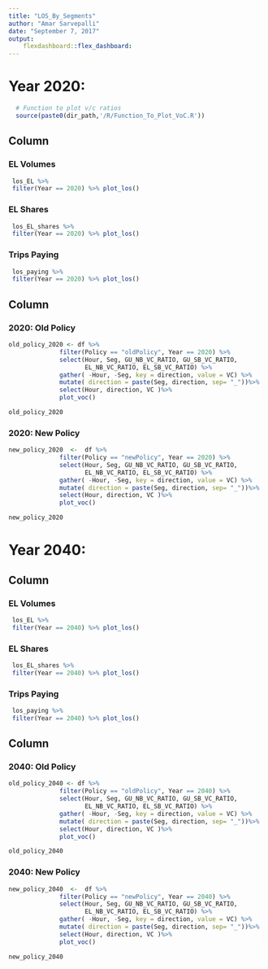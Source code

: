 ```yaml
---
title: "LOS_By_Segments"
author: "Amar Sarvepalli"
date: "September 7, 2017"
output: 
    flexdashboard::flex_dashboard:
---
```


Year 2020: {data-navmenu="LOS"} 
=====================================
```r
  # Function to plot v/c ratios
  source(paste0(dir_path,'/R/Function_To_Plot_VoC.R'))
```

Column {data-width=350}
-------------------------------------
### EL Volumes
```r
 los_EL %>%
 filter(Year == 2020) %>% plot_los()

```

### EL Shares
```r
 los_EL_shares %>%
 filter(Year == 2020) %>% plot_los()

```

### Trips Paying
```r
 los_paying %>%
 filter(Year == 2020) %>% plot_los()

```


Column 
-------------------------------------
### 2020: Old Policy 

```r
old_policy_2020 <- df %>% 
              filter(Policy == "oldPolicy", Year == 2020) %>%
              select(Hour, Seg, GU_NB_VC_RATIO, GU_SB_VC_RATIO, 
                     EL_NB_VC_RATIO, EL_SB_VC_RATIO) %>% 
              gather( -Hour, -Seg, key = direction, value = VC) %>%
              mutate( direction = paste(Seg, direction, sep= "_"))%>%
              select(Hour, direction, VC )%>% 
              plot_voc()

old_policy_2020 

```


### 2020: New Policy 

```r

new_policy_2020  <-  df %>% 
              filter(Policy == "newPolicy", Year == 2020) %>%
              select(Hour, Seg, GU_NB_VC_RATIO, GU_SB_VC_RATIO, 
                     EL_NB_VC_RATIO, EL_SB_VC_RATIO) %>% 
              gather( -Hour, -Seg, key = direction, value = VC) %>%
              mutate( direction = paste(Seg, direction, sep= "_"))%>%
              select(Hour, direction, VC )%>% 
              plot_voc()

new_policy_2020 

```


Year 2040: {data-navmenu="LOS"} 
=====================================

Column {data-width=350}
-------------------------------------

### EL Volumes
```r
 los_EL %>%
 filter(Year == 2040) %>% plot_los()

```

### EL Shares
```r
 los_EL_shares %>%
 filter(Year == 2040) %>% plot_los()

```

### Trips Paying
```r
 los_paying %>%
 filter(Year == 2040) %>% plot_los()

```


Column 
-------------------------------------

### 2040: Old Policy 

```r
old_policy_2040 <- df %>% 
              filter(Policy == "oldPolicy", Year == 2040) %>%
              select(Hour, Seg, GU_NB_VC_RATIO, GU_SB_VC_RATIO, 
                     EL_NB_VC_RATIO, EL_SB_VC_RATIO) %>% 
              gather( -Hour, -Seg, key = direction, value = VC) %>%
              mutate( direction = paste(Seg, direction, sep= "_"))%>%
              select(Hour, direction, VC )%>% 
              plot_voc()

old_policy_2040 

```


### 2040: New Policy 

```r

new_policy_2040  <-  df %>% 
              filter(Policy == "newPolicy", Year == 2040) %>%
              select(Hour, Seg, GU_NB_VC_RATIO, GU_SB_VC_RATIO, 
                     EL_NB_VC_RATIO, EL_SB_VC_RATIO) %>% 
              gather( -Hour, -Seg, key = direction, value = VC) %>%
              mutate( direction = paste(Seg, direction, sep= "_"))%>%
              select(Hour, direction, VC )%>% 
              plot_voc()

new_policy_2040

```

